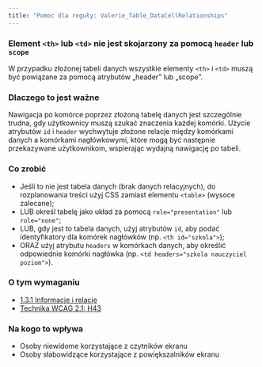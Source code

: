 ```yaml
---
title: "Pomoc dla reguły: Valerie_Table_DataCellRelationships"
---
```


<div className="toolHelp">
<Row>
<Column colLg={16} colMd={8} colSm={4} className="toolHead">

### Element `<th>` lub `<td>` nie jest skojarzony za pomocą `header` lub `scope`

<div id="locLevel"></div>

W przypadku złożonej tabeli danych wszystkie elementy `<th>` i `<td>` muszą być powiązane za pomocą atrybutów „header” lub „scope”.


</Column>
</Row>
<Row>
<Column colLg={11} colMd={5} colSm={4} className="toolMain">

### Dlaczego to jest ważne

Nawigacja po komórce poprzez złożoną tabelę danych jest szczególnie trudna, gdy użytkownicy muszą szukać znaczenia każdej komórki. Użycie atrybutów `id` i `header` wychwytuje złożone relacje między komórkami danych a komórkami nagłówkowymi, które mogą być następnie przekazywane użytkownikom, wspierając wydajną nawigację po tabeli.

<div id="locSnippet"></div>

### Co zrobić

 * Jeśli to nie jest tabela danych (brak danych relacyjnych), do rozplanowania treści użyj CSS zamiast elementu `<table>` (wysoce zalecane);
 * LUB określ tabelę jako układ za pomocą `role="presentation"` lub `role="none"`;
 * LUB, gdy jest to tabela danych, użyj atrybutów `id`, aby podać identyfikatory dla komórek nagłówków (np. `<th id="szkola">`);
 * ORAZ użyj atrybutu `headers` w komórkach danych, aby określić odpowiednie komórki nagłówka (np. `<td headers="szkola nauczyciel poziom">`).


</Column>
<Column colLg={5} colMd={3} colSm={4} className="toolLeft">

### O tym wymaganiu

* [1.3.1 Informacje i relacje](https://wcag.lepszyweb.pl/#info-and-relationships)
* [Technika WCAG 2.1: H43](https://www.w3.org/WAI/WCAG21/Techniques/html/H43)

### Na kogo to wpływa

 * Osoby niewidome korzystające z czytników ekranu
 * Osoby słabowidzące korzystające z powiększalników ekranu

</Column>
</Row>
</div>

